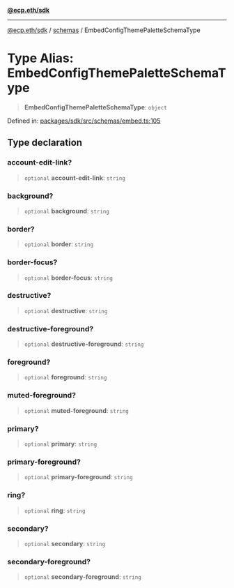 [**@ecp.eth/sdk**](/sdk-reference/index.mdx)

***

[@ecp.eth/sdk](/sdk-reference/index.mdx) / [schemas](/sdk-reference/schemas/index.mdx) / EmbedConfigThemePaletteSchemaType

# Type Alias: EmbedConfigThemePaletteSchemaType

> **EmbedConfigThemePaletteSchemaType**: `object`

Defined in: [packages/sdk/src/schemas/embed.ts:105](https://github.com/ecp-eth/comments-monorepo/blob/main/packages/sdk/src/schemas/embed.ts#L105)

## Type declaration

### account-edit-link?

> `optional` **account-edit-link**: `string`

### background?

> `optional` **background**: `string`

### border?

> `optional` **border**: `string`

### border-focus?

> `optional` **border-focus**: `string`

### destructive?

> `optional` **destructive**: `string`

### destructive-foreground?

> `optional` **destructive-foreground**: `string`

### foreground?

> `optional` **foreground**: `string`

### muted-foreground?

> `optional` **muted-foreground**: `string`

### primary?

> `optional` **primary**: `string`

### primary-foreground?

> `optional` **primary-foreground**: `string`

### ring?

> `optional` **ring**: `string`

### secondary?

> `optional` **secondary**: `string`

### secondary-foreground?

> `optional` **secondary-foreground**: `string`
